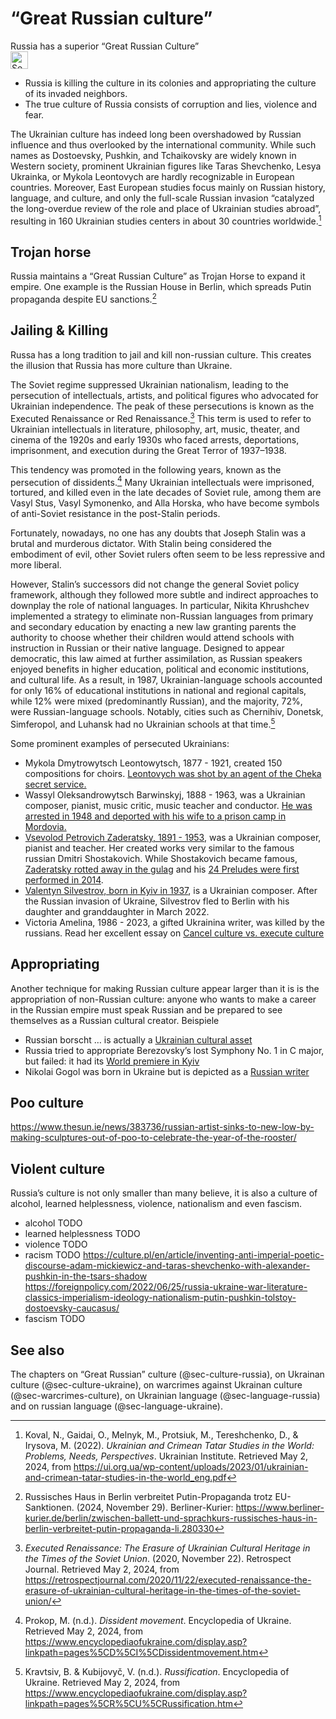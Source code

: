 # "Great Russian culture" {#sec-culture-russia}

::: {.callout-caution title="Myth"}
Russia has a superior "Great Russian Culture"
[<br>![Search for topic in EUvsDisinfo](../all_common_img/EUvsDisinfo_400x240.jpg){height=2em}](https://euvsdisinfo.eu/disinformation-cases/?text=(Russia%7Crussian)%20Culture%20&sort=relevance)
:::

::: {.callout-tip title="Truth"}
- Russia is killing the culture in its colonies and appropriating the culture of its invaded neighbors.
- The true culture of Russia consists of corruption and lies, violence and fear. 
:::

The Ukrainian culture has indeed long been overshadowed by Russian influence and thus overlooked by the international community. While such names as Dostoevsky, Pushkin, and Tchaikovsky are widely known in Western society, prominent Ukrainian figures like Taras Shevchenko, Lesya Ukrainka, or Mykola Leontovych are hardly recognizable in European countries. Moreover, East European studies focus mainly on Russian history, language, and culture, and only the full-scale Russian invasion “catalyzed the long-overdue review of the role and place of Ukrainian studies abroad”, resulting in 160 Ukrainian studies centers in about 30 countries worldwide.[^culture-russia-2]


## Trojan horse

Russia maintains a "Great Russian Culture" as Trojan Horse to expand it empire. One example is the Russian House in Berlin, which spreads Putin propaganda despite EU sanctions.[^culture-russia-1] 


## Jailing & Killing 

Russa has a long tradition to jail and kill non-russian culture. This creates the illusion that Russia has more culture than Ukraine. 

The Soviet regime suppressed Ukrainian nationalism, leading to the persecution of intellectuals, artists, and political figures who advocated for Ukrainian independence. The peak of these persecutions is known as the Executed Renaissance or Red Renaissance.[^culture-russia-3] This term is used to refer to Ukrainian intellectuals in literature, philosophy, art, music, theater, and cinema of the 1920s and early 1930s who faced arrests, deportations, imprisonment, and execution during the Great Terror of 1937–1938.

This tendency was promoted in the following years, known as the persecution of dissidents.[^culture-russia-4] Many Ukrainian intellectuals were imprisoned, tortured, and killed even in the late decades of Soviet rule, among them are Vasyl Stus, Vasyl Symonenko, and Alla Horska, who have become symbols of anti-Soviet resistance in the post-Stalin periods.

Fortunately, nowadays, no one has any doubts that Joseph Stalin was a brutal and murderous dictator. With Stalin being considered the embodiment of evil, other Soviet rulers often seem to be less repressive and more liberal.

However, Stalin’s successors did not change the general Soviet policy framework, although they followed more subtle and indirect approaches to downplay the role of national languages. In particular, Nikita Khrushchev implemented a strategy to eliminate non-Russian languages from primary and secondary education by enacting a new law granting parents the authority to choose whether their children would attend schools with instruction in Russian or their native language. Designed to appear democratic, this law aimed at further assimilation, as Russian speakers enjoyed benefits in higher education, political and economic institutions, and cultural life. As a result, in 1987, Ukrainian-language schools accounted for only 16% of educational institutions in national and regional capitals, while 12% were mixed (predominantly Russian), and the majority, 72%, were Russian-language schools. Notably, cities such as Chernihiv, Donetsk, Simferopol, and Luhansk had no Ukrainian schools at that time.[^culture-russia-5]

Some prominent examples of persecuted Ukrainians:

- Mykola Dmytrowytsch Leontowytsch, 1877 - 1921, created 150 compositions for choirs. [Leontovych was shot by an agent of the Cheka secret service.](https://en.wikipedia.org/wiki/Mykola_Leontovych)
- Wassyl Oleksandrowytsch Barwinskyj, 1888 - 1963, was a Ukrainian composer, pianist, music critic, music teacher and conductor. [He was arrested in 1948 and deported with his wife to a prison camp in Mordovia.](https://en.wikipedia.org/wiki/Vasyl_Barvinsky) 
- [Vsevolod Petrovich Zaderatsky, 1891 - 1953](https://en.wikipedia.org/wiki/Vsevolod_Zaderatsky), was a Ukrainian composer, pianist and teacher. Her created works very similar to the famous russian Dmitri Shostakovich. While Shostakovich became famous, [Zaderatsky rotted away in the gulag](https://www.deutschlandfunkkultur.de/komponist-vsevolod-zaderatsky-100.html) and his [24 Preludes were first performed in 2014](https://www.deutschlandfunk.de/der-russische-komponist-vsevolod-zaderatsky-musik-als-100.html).
- [Valentyn Silvestrov, born in Kyiv in 1937](https://en.wikipedia.org/wiki/Valentyn_Silvestrov), is a Ukrainian composer. After the Russian invasion of Ukraine, Silvestrov fled to Berlin with his daughter and granddaughter in March 2022.
- Victoria Amelina, 1986 - 2023, a gifted Ukrainina writer, was killed by the russians. Read her excellent essay on [Cancel culture vs. execute culture](https://www.eurozine.com/cancel-culture-vs-execute-culture/)


## Appropriating

Another technique for making Russian culture appear larger than it is is the appropriation of non-Russian culture: anyone who wants to make a career in the Russian empire must speak Russian and be prepared to see themselves as a Russian cultural creator. Beispiele

- Russian borscht ... is actually a [Ukrainian cultural asset](https://ich.unesco.org/en/USL/culture-of-ukrainian-borscht-cooking-01852)
- Russia tried to appropriate Berezovsky's lost Symphony No. 1 in C major, but failed: it had its [World premiere in Kyiv](https://theclaquers.com/en/posts/5796)
- Nikolai Gogol was born in Ukraine but is depicted as a [Russian writer](https://en.wikipedia.org/wiki/Nikolai_Gogol)


## Poo culture

[https://www.thesun.ie/news/383736/russian-artist-sinks-to-new-low-by-making-sculptures-out-of-poo-to-celebrate-the-year-of-the-rooster/](https://www.thesun.ie/news/383736/russian-artist-sinks-to-new-low-by-making-sculptures-out-of-poo-to-celebrate-the-year-of-the-rooster/)


## Violent culture

Russia's culture is not only smaller than many believe, it is also a culture of alcohol, learned helplessness, violence, nationalism and even fascism.

- alcohol TODO  
- learned helplessness TODO
- violence TODO
- racism TODO 
[https://culture.pl/en/article/inventing-anti-imperial-poetic-discourse-adam-mickiewicz-and-taras-shevchenko-with-alexander-pushkin-in-the-tsars-shadow](https://culture.pl/en/article/inventing-anti-imperial-poetic-discourse-adam-mickiewicz-and-taras-shevchenko-with-alexander-pushkin-in-the-tsars-shadow)
[https://foreignpolicy.com/2022/06/25/russia-ukraine-war-literature-classics-imperialism-ideology-nationalism-putin-pushkin-tolstoy-dostoevsky-caucasus/](https://foreignpolicy.com/2022/06/25/russia-ukraine-war-literature-classics-imperialism-ideology-nationalism-putin-pushkin-tolstoy-dostoevsky-caucasus/)
- fascism TODO 


## See also

The chapters on "Great Russian" culture (@sec-culture-russia), on Ukrainan culture (@sec-culture-ukraine), on warcrimes against Ukrainan culture (@sec-warcrimes-culture), on Ukrainian language (@sec-language-russia) and on russian language (@sec-language-ukraine).




[^culture-russia-2]:  Koval, N., Gaidai, O., Melnyk, M., Protsiuk, M., Tereshchenko, D., & Irysova, M. (2022). *Ukrainian and Crimean Tatar Studies in the World: Problems, Needs, Perspectives*. Ukrainian Institute. Retrieved May 2, 2024, from [https://ui.org.ua/wp-content/uploads/2023/01/ukrainian-and-crimean-tatar-studies-in-the-world\_eng.pdf](https://ui.org.ua/wp-content/uploads/2023/01/ukrainian-and-crimean-tatar-studies-in-the-world_eng.pdf) 

[^culture-russia-3]:  *Executed Renaissance: The Erasure of Ukrainian Cultural Heritage in the Times of the Soviet Union*. (2020, November 22). Retrospect Journal. Retrieved May 2, 2024, from [https://retrospectjournal.com/2020/11/22/executed-renaissance-the-erasure-of-ukrainian-cultural-heritage-in-the-times-of-the-soviet-union/](https://retrospectjournal.com/2020/11/22/executed-renaissance-the-erasure-of-ukrainian-cultural-heritage-in-the-times-of-the-soviet-union/)

[^culture-russia-4]:  Prokop, M. (n.d.). *Dissident movement*. Encyclopedia of Ukraine. Retrieved May 2, 2024, from [https://www.encyclopediaofukraine.com/display.asp?linkpath=pages%5CD%5CI%5CDissidentmovement.htm](https://www.encyclopediaofukraine.com/display.asp?linkpath=pages%5CD%5CI%5CDissidentmovement.htm) 

[^culture-russia-5]:  Kravtsiv, B. & Kubijovyč, V. (n.d.). *Russification*. Encyclopedia of Ukraine. Retrieved May 2, 2024, from [https://www.encyclopediaofukraine.com/display.asp?linkpath=pages%5CR%5CU%5CRussification.htm](https://www.encyclopediaofukraine.com/display.asp?linkpath=pages%5CR%5CU%5CRussification.htm) 


[^culture-russia-1]: Russisches Haus in Berlin verbreitet Putin-Propaganda trotz EU-Sanktionen. (2024, November 29). Berliner-Kurier: [https://www.berliner-kurier.de/berlin/zwischen-ballett-und-sprachkurs-russisches-haus-in-berlin-verbreitet-putin-propaganda-li.280330](https://www.berliner-kurier.de/berlin/zwischen-ballett-und-sprachkurs-russisches-haus-in-berlin-verbreitet-putin-propaganda-li.280330)

